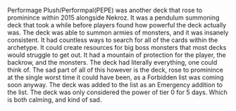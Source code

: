 Performage Plush/Performpal(PEPE) was another deck that rose to
prominince within 2015 alongside Nekroz. It was a pendulum summoning
deck that took a while before players found how powerful the deck actually was.
The deck was able to summon armies of monsters, and it was insanely
consistent. It had countless ways to search for all of the cards within the
archetype. It could create resources for big boss monsters that most
decks would struggle to get out. It had a mountain of protection for the player,
the backrow, and the monsters. The deck had literally everything, one
could think of. The sad part of all of this however is the deck, rose 
to prominince at the single worst time it could have been, as a Forbidden
list was coming soon anyway. The deck was added to the list as an Emergency
addition to the list. The deck was only considered the power of tier 0
for 5 days. Which is both calming, and kind of sad.